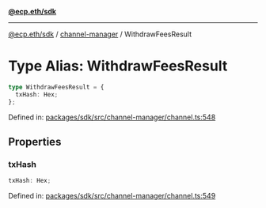 [**@ecp.eth/sdk**](../../index.mdx)

***

[@ecp.eth/sdk](/sdk-reference/index.mdx) / [channel-manager](/sdk-reference/channel-manager/index.mdx) / WithdrawFeesResult

# Type Alias: WithdrawFeesResult

```ts
type WithdrawFeesResult = {
  txHash: Hex;
};
```

Defined in: [packages/sdk/src/channel-manager/channel.ts:548](https://github.com/ecp-eth/comments-monorepo/blob/main/packages/sdk/src/channel-manager/channel.ts#L548)

## Properties

### txHash

```ts
txHash: Hex;
```

Defined in: [packages/sdk/src/channel-manager/channel.ts:549](https://github.com/ecp-eth/comments-monorepo/blob/main/packages/sdk/src/channel-manager/channel.ts#L549)
